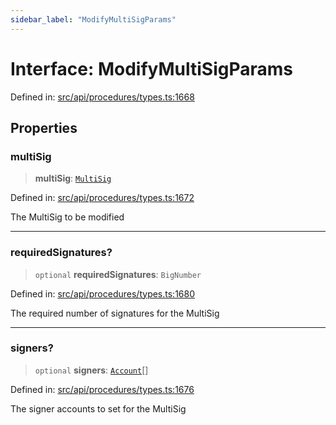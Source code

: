```yaml
---
sidebar_label: "ModifyMultiSigParams"
---
```


# Interface: ModifyMultiSigParams

Defined in: [src/api/procedures/types.ts:1668](https://github.com/PolymeshAssociation/polymesh-sdk/blob/bee6a2fe7a8ce5db42a6982e793782182cde2153/src/api/procedures/types.ts#L1668)

## Properties

### multiSig

> **multiSig**: [`MultiSig`](../../../entities/Account/MultiSig/classes/MultiSig.mdx)

Defined in: [src/api/procedures/types.ts:1672](https://github.com/PolymeshAssociation/polymesh-sdk/blob/bee6a2fe7a8ce5db42a6982e793782182cde2153/src/api/procedures/types.ts#L1672)

The MultiSig to be modified

***

### requiredSignatures?

> `optional` **requiredSignatures**: `BigNumber`

Defined in: [src/api/procedures/types.ts:1680](https://github.com/PolymeshAssociation/polymesh-sdk/blob/bee6a2fe7a8ce5db42a6982e793782182cde2153/src/api/procedures/types.ts#L1680)

The required number of signatures for the MultiSig

***

### signers?

> `optional` **signers**: [`Account`](../../../entities/Account/classes/Account.mdx)[]

Defined in: [src/api/procedures/types.ts:1676](https://github.com/PolymeshAssociation/polymesh-sdk/blob/bee6a2fe7a8ce5db42a6982e793782182cde2153/src/api/procedures/types.ts#L1676)

The signer accounts to set for the MultiSig
